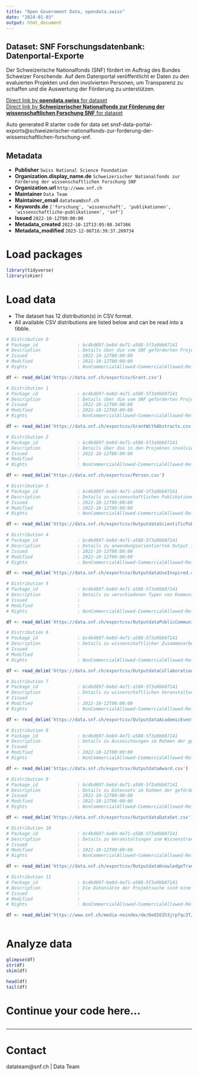 ```yaml
---
title: "Open Government Data, opendata.swiss"
date: "2024-01-03"
output: html_document
---
```


## Dataset: SNF Forschungsdatenbank: Datenportal-Exporte

Der Schweizerische Nationalfonds (SNF) fördert im Auftrag des Bundes Schweizer Forschende. Auf dem Datenportal veröffentlicht er Daten zu den evaluierten Projekten und den involvierten Personen, um Transparenz zu schaffen und die Auswertung der Förderung zu unterstützen.

[Direct link by **opendata.swiss** for dataset](https://opendata.swiss/de/dataset/snsf-data-portal-exports)<br>
[Direct link by **Schweizerischer Nationalfonds zur Förderung der wissenschaftlichen Forschung SNF** for dataset](https://data.snf.ch/datasets)

Auto generated R starter code for data set snsf-data-portal-exports@schweizerischer-nationalfonds-zur-forderung-der-wissenschaftlichen-forschung-snf.

## Metadata

- **Publisher** `Swiss National Science Foundation`
- **Organization.display_name.de** `Schweizerischer Nationalfonds zur Förderung der wissenschaftlichen Forschung SNF`
- **Organization.url** `http://www.snf.ch`
- **Maintainer** `Data Team`
- **Maintainer_email** `datateam@snf.ch`
- **Keywords.de** `['forschung', 'wissenschaft', 'publikationen', 'wissenschaftliche-publikationen', 'snf']`
- **Issued** `2022-10-12T00:00:00`
- **Metadata_created** `2022-10-12T13:05:08.347386`
- **Metadata_modified** `2023-12-06T16:39:37.209734`


# Load packages

```r

library(tidyverse)
library(skimr)

```

# Load data

-   The dataset has 12 distribution(s) in CSV format.
-   All available CSV distributions are listed below and can be read into a tibble.

```r

# Distribution 0
# Package_id               : bc4bd697-be8d-4e71-a588-5f3a9bb07141
# Description              : Details über die vom SNF geförderten Projekte
# Issued                   : 2022-10-12T00:00:00
# Modified                 : 2022-10-12T00:00:00
# Rights                   : NonCommercialAllowed-CommercialAllowed-ReferenceNotRequired

df <- read_delim('https://data.snf.ch/exportcsv/Grant.csv')

# Distribution 1
# Package_id               : bc4bd697-be8d-4e71-a588-5f3a9bb07141
# Description              : Details über die vom SNF geförderten Projekte, inklusive Projektbeschreibungen und wissenschaftliche Abstracts
# Issued                   : 2022-10-12T00:00:00
# Modified                 : 2022-10-12T00:00:00
# Rights                   : NonCommercialAllowed-CommercialAllowed-ReferenceNotRequired

df <- read_delim('https://data.snf.ch/exportcsv/GrantWithAbstracts.csv')

# Distribution 2
# Package_id               : bc4bd697-be8d-4e71-a588-5f3a9bb07141
# Description              : Details über die in den Projekten involvierten Personen
# Issued                   : 2022-10-12T00:00:00
# Modified                 : 
# Rights                   : NonCommercialAllowed-CommercialAllowed-ReferenceNotRequired

df <- read_delim('https://data.snf.ch/exportcsv/Person.csv')

# Distribution 3
# Package_id               : bc4bd697-be8d-4e71-a588-5f3a9bb07141
# Description              : Details zu wissenschaftlichen Publikationen im Rahmen der geförderten Projekte
# Issued                   : 2022-10-12T00:00:00
# Modified                 : 2022-10-12T00:00:00
# Rights                   : NonCommercialAllowed-CommercialAllowed-ReferenceNotRequired

df <- read_delim('https://data.snf.ch/exportcsv/OutputdataScientificPublication.csv')

# Distribution 4
# Package_id               : bc4bd697-be8d-4e71-a588-5f3a9bb07141
# Description              : Details zu anwendungsorientiertem Output im Rahmen der geförderten Projekte, beispielsweise Softwares oder Start-ups
# Issued                   : 2022-10-12T00:00:00
# Modified                 : 2022-10-12T00:00:00
# Rights                   : NonCommercialAllowed-CommercialAllowed-ReferenceNotRequired

df <- read_delim('https://data.snf.ch/exportcsv/OutputdataUseInspired.csv')

# Distribution 5
# Package_id               : bc4bd697-be8d-4e71-a588-5f3a9bb07141
# Description              : Details zu verschiedenen Typen von Kommunikation mit der Öffentlichkeit im Rahmen der geförderten Projekte, unter anderem Medienarbeit, Bücher oder Veranstaltungen
# Issued                   : 
# Modified                 : 
# Rights                   : NonCommercialAllowed-CommercialAllowed-ReferenceNotRequired

df <- read_delim('https://data.snf.ch/exportcsv/OutputdataPublicCommunication.csv')

# Distribution 6
# Package_id               : bc4bd697-be8d-4e71-a588-5f3a9bb07141
# Description              : Details zu wissenschaftlicher Zusammenarbeit im Rahmen der geförderten Projekte
# Issued                   : 
# Modified                 : 
# Rights                   : NonCommercialAllowed-CommercialAllowed-ReferenceNotRequired

df <- read_delim('https://data.snf.ch/exportcsv/OutputdataCollaboration.csv')

# Distribution 7
# Package_id               : bc4bd697-be8d-4e71-a588-5f3a9bb07141
# Description              : Details zu wissenschaftlichen Veranstaltungen im Rahmen der geförderten Projekte – selber organisierte Veranstaltungen oder Beiträge an anderen Veranstaltungen
# Issued                   : 
# Modified                 : 2022-10-12T00:00:00
# Rights                   : NonCommercialAllowed-CommercialAllowed-ReferenceNotRequired

df <- read_delim('https://data.snf.ch/exportcsv/OutputdataAcademicEvent.csv')

# Distribution 8
# Package_id               : bc4bd697-be8d-4e71-a588-5f3a9bb07141
# Description              : Details zu Auszeichnungen im Rahmen der geförderten Projekte
# Issued                   : 
# Modified                 : 2022-10-12T00:00:00
# Rights                   : NonCommercialAllowed-CommercialAllowed-ReferenceNotRequired

df <- read_delim('https://data.snf.ch/exportcsv/OutputdataAward.csv')

# Distribution 9
# Package_id               : bc4bd697-be8d-4e71-a588-5f3a9bb07141
# Description              : Details zu Datensets im Rahmen der geförderten Projekte
# Issued                   : 2022-10-12T00:00:00
# Modified                 : 2022-10-12T00:00:00
# Rights                   : NonCommercialAllowed-CommercialAllowed-ReferenceNotRequired

df <- read_delim('https://data.snf.ch/exportcsv/OutputdataDataSet.csv')

# Distribution 10
# Package_id               : bc4bd697-be8d-4e71-a588-5f3a9bb07141
# Description              : Details zu Veranstaltungen zum Wissenstransfer im Rahmen der geförderten Projekte – selber organisierte Veranstaltungen oder Beiträge an anderen Veranstaltungen
# Issued                   : 
# Modified                 : 2022-10-12T00:00:00
# Rights                   : NonCommercialAllowed-CommercialAllowed-ReferenceNotRequired

df <- read_delim('https://data.snf.ch/exportcsv/OutputdataKnowledgeTransferEvent.csv')

# Distribution 11
# Package_id               : bc4bd697-be8d-4e71-a588-5f3a9bb07141
# Description              : Die Datensätze der Projektsuche sind eine Fortführung der entsprechenden Dateien aus P3. Die Feldnamen haben jedoch geändert und zum Teil sind neue Felder hinzugekommen. Dieses Mapping zeigt die Unterschiede.
# Issued                   : 
# Modified                 : 
# Rights                   : NonCommercialAllowed-CommercialAllowed-ReferenceNotRequired

df <- read_delim('https://www.snf.ch/media-noindex/de/DeOI6Ih3jrpfqc3T/FieldMapping.csv')



```

# Analyze data

```r

glimpse(df)
str(df)
skim(df)

head(df)
tail(df)

```

# Continue your code here...

```r

```

------------------------------------------------------------------------

# Contact

datateam@snf.ch | Data Team
